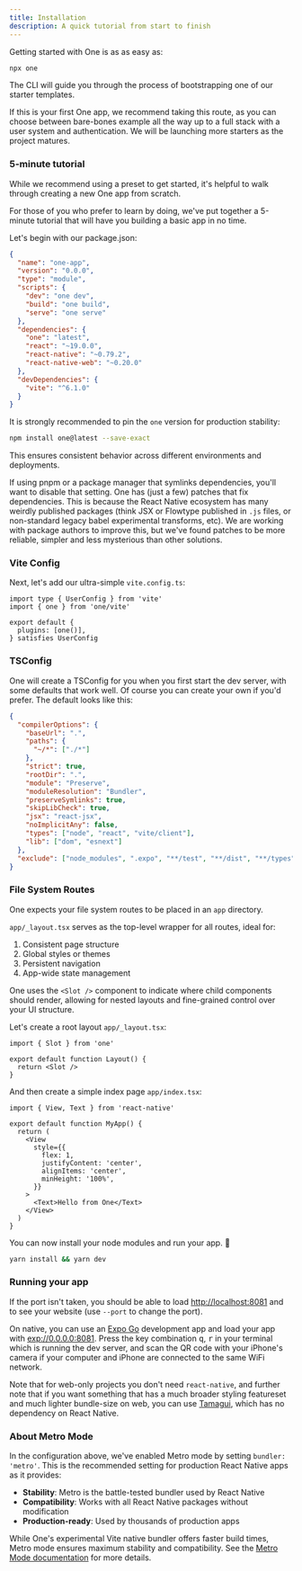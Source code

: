 ```yaml
---
title: Installation
description: A quick tutorial from start to finish
---
```


Getting started with One is as as easy as:

```bash
npx one
```

The CLI will guide you through the process of bootstrapping one of our starter templates.

If this is your first One app, we recommend taking this route, as you can choose between bare-bones example all the way up to a full stack with a user system and authentication. We will be launching more starters as the project matures.

### 5-minute tutorial

While we recommend using a preset to get started, it's helpful to walk through creating a new One app from scratch.

For those of you who prefer to learn by doing, we've put together a 5-minute tutorial that will have you building a basic app in no time.

Let's begin with our package.json:

```json fileName=package.json
{
  "name": "one-app",
  "version": "0.0.0",
  "type": "module",
  "scripts": {
    "dev": "one dev",
    "build": "one build",
    "serve": "one serve"
  },
  "dependencies": {
    "one": "latest",
    "react": "~19.0.0",
    "react-native": "~0.79.2",
    "react-native-web": "~0.20.0"
  },
  "devDependencies": {
    "vite": "^6.1.0"
  }
}
```

It is strongly recommended to pin the `one` version for production stability:

```bash
npm install one@latest --save-exact
```

This ensures consistent behavior across different environments and deployments.

If using pnpm or a package manager that symlinks dependencies, you'll want to disable that setting.
One has (just a few) patches that fix dependencies. This is because the React Native ecosystem has many weirdly published packages (think JSX or Flowtype published in `.js` files, or non-standard legacy babel experimental transforms, etc). We are working with package authors to improve this, but we've found patches to be more reliable, simpler and less mysterious than other solutions.

### Vite Config

Next, let's add our ultra-simple `vite.config.ts`:

```tsx fileName=vite.config.ts
import type { UserConfig } from 'vite'
import { one } from 'one/vite'

export default {
  plugins: [one()],
} satisfies UserConfig
```

### TSConfig

One will create a TSConfig for you when you first start the dev server, with some defaults that work well. Of course you can create your own if you'd prefer. The default looks like this:

```json
{
  "compilerOptions": {
    "baseUrl": ".",
    "paths": {
      "~/*": ["./*"]
    },
    "strict": true,
    "rootDir": ".",
    "module": "Preserve",
    "moduleResolution": "Bundler",
    "preserveSymlinks": true,
    "skipLibCheck": true,
    "jsx": "react-jsx",
    "noImplicitAny": false,
    "types": ["node", "react", "vite/client"],
    "lib": ["dom", "esnext"]
  },
  "exclude": ["node_modules", ".expo", "**/test", "**/dist", "**/types", "**/__tests__"]
}
```

### File System Routes

One expects your file system routes to be placed in an `app` directory.

`app/_layout.tsx` serves as the top-level wrapper for all routes, ideal for:

1. Consistent page structure
2. Global styles or themes
3. Persistent navigation
4. App-wide state management

One uses the `<Slot />` component to indicate where child components should render, allowing for nested layouts and fine-grained control over your UI structure.

Let's create a root layout `app/_layout.tsx`:

```tsx fileName=app/_layout.tsx
import { Slot } from 'one'

export default function Layout() {
  return <Slot />
}
```

And then create a simple index page `app/index.tsx`:

```tsx fileName=app/index.tsx
import { View, Text } from 'react-native'

export default function MyApp() {
  return (
    <View
      style={{
        flex: 1,
        justifyContent: 'center',
        alignItems: 'center',
        minHeight: '100%',
      }}
    >
      <Text>Hello from One</Text>
    </View>
  )
}
```

You can now install your node modules and run your app. 🎉

```bash
yarn install && yarn dev
```

### Running your app

If the port isn't taken, you should be able to load [http://localhost:8081](http://localhost:8081) and to see your website (use `--port` to change the port).

On native, you can use an [Expo Go](https://apps.apple.com/us/app/expo-go/id982107779) development app and load your app with [exp://0.0.0.0:8081](exp://0.0.0.0.:8081). Press the key combination <kbd>q</kbd>, <kbd>r</kbd> in your terminal which is running the dev server, and scan the QR code with your iPhone's camera if your computer and iPhone are connected to the same WiFi network.

Note that for web-only projects you don't need `react-native`, and further note that if you want something that has a much broader styling featureset and much lighter bundle-size on web, you can use [Tamagui](https://tamagui.dev), which has no dependency on React Native.

### About Metro Mode

In the configuration above, we've enabled Metro mode by setting `bundler: 'metro'`. This is the recommended setting for production React Native apps as it provides:

- **Stability**: Metro is the battle-tested bundler used by React Native
- **Compatibility**: Works with all React Native packages without modification
- **Production-ready**: Used by thousands of production apps

While One's experimental Vite native bundler offers faster build times, Metro mode ensures maximum stability and compatibility. See the [Metro Mode documentation](/docs/metro-mode) for more details.
